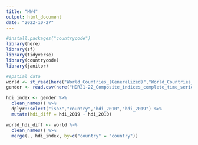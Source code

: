 ```yaml
---
title: "HW4"
output: html_document
date: "2022-10-27"
---
```


```r
#install.packages("countrycode")
library(here)
library(sf)
library(tidyverse)
library(countrycode)
library(janitor)
```
```r
#spatial data
world <- st_read(here("World_Countries_(Generalized)","World_Countries__Generalized_.shp"))
gender <- read.csv(here("HDR21-22_Composite_indices_complete_time_series.csv"),,na="NULL")

```
```r
hdi_index <- gender %>%
  clean_names() %>%
  dplyr::select("iso3","country","hdi_2010","hdi_2019") %>%
  mutate(hdi_diff = hdi_2019 - hdi_2010)
```

```r
world_hdi_diff <- world %>%
  clean_names() %>%
  merge(., hdi_index, by=c("country" = "country"))
```



